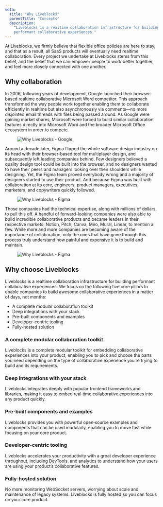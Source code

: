 ```yaml
---
meta:
  title: "Why Liveblocks"
  parentTitle: "Concepts"
  description:
    "Liveblocks is a realtime collaboration infrastructure for building
    performant collaborative experiences."
---
```


At Liveblocks, we firmly believe that flexible office policies are here to stay,
and that as a result, all SaaS products will eventually need realtime
collaboration. Every project we undertake at Liveblocks stems from this belief,
and the belief that we can empower people to work better together, and feel more
closely connected with one another.

## Why collaboration

In 2006, following years of development, Google launched their browser-based
realtime collaborative Microsoft Word competitor. This approach transformed the
way people work together enabling them to collaborate efficiently in realtime
but also asynchronously via comments—no more disjointed email threads with files
being passed around. As Google were gaining market shares, Microsoft were forced
to build similar collaboration features directly into Microsoft Word and the
broader Microsoft Office ecosystem in order to compete.

<Figure highlight>
  <Image
    src="/assets/concepts/why-liveblocks-google.png"
    alt="Why Liveblocks - Google"
    width={768}
    height={440}
  />
</Figure>

Around a decade later, Figma flipped the whole software design industry on its
head with their browser-based tool for multiplayer design, and subsequently left
leading companies behind. Few designers believed a quality design tool could be
built into the browser, and no designers wanted to have their peers and managers
looking over their shoulders while designing. Yet, the Figma team proved
everybody wrong and a majority of designers started to use their product. And
because Figma was built with collaboration at its core, engineers, product
managers, executives, marketers, and copywriters quickly followed.

<Figure highlight>
  <Image
    src="/assets/concepts/why-liveblocks-figma.png"
    alt="Why Liveblocks - Figma"
    width={768}
    height={440}
  />
</Figure>

Those companies had the technical expertise, along with millions of dollars, to
pull this off. A handful of forward-looking companies were also able to build
incredible collaborative products and became leaders in their respective
markets: Notion, Pitch, Canva, Miro, Mural, Linear, to mention a few. While more
and more companies are becoming aware of the importance of collaboration, only
the ones that have gone through this process truly understand how painful and
expensive it is to build and maintain.

<Figure highlight>
  <Image
    src="/assets/concepts/why-liveblocks-collaboration-pioneers.png"
    alt="Why Liveblocks - Figma"
    width={768}
    height={440}
  />
</Figure>

## Why choose Liveblocks

Liveblocks is a realtime collaboration infrastructure for building performant
collaborative experiences. We focus on the following five core pillars to enable
companies to build awesome collaborative experiences in a matter of days, not
months:

- A complete modular collaboration toolkit
- Deep integrations with your stack
- Pre-built components and examples
- Developer-centric tooling
- Fully-hosted solution

### A complete modular collaboration toolkit

Liveblocks is a complete modular toolkit for embedding collaborative experiences
into your product, enabling you to pick and choose the parts you need depending
on the type of collaborative experience you’re trying to build and its
requirements.

### Deep integrations with your stack

Liveblocks integrates deeply with popular frontend frameworks and libraries,
making it easy to embed real‑time collaborative experiences into any product
quickly.

### Pre-built components and examples

Liveblocks provides you with powerful open‑source examples and components that
can be used modularly, enabling you to move fast while focusing on your core
product.

### Developer-centric tooling

Liveblocks accelerates your productivity with a great developer experience
throughout, including [DevTools](/docs/platform/devtools), and analytics to
understand how your users are using your product’s collaborative features.

### Fully-hosted solution

No more monitoring WebSocket servers, worrying about scale and maintenance of
legacy systems. Liveblocks is fully hosted so you can focus on your core
product.
